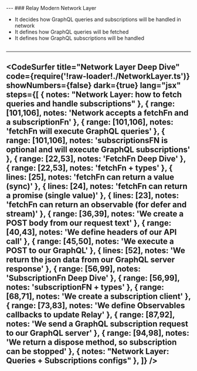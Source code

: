 


<Head>
  <title>Relay Modern Deep Dive Course</title>
</Head>

<Cover />
---
### Relay Modern Network Layer
<ul>
  <Appear>
    <li>It decides how GraphQL queries and subscriptions will be handled in network</li>
    <li>It defines how GraphQL queries will be fetched</li>
    <li>It defines how GraphQL subscriptions will be handled</li>
  </Appear>
</ul>

```notes
```
---
<CodeSurfer
  title="Network Layer Deep Dive"
  code={require('!raw-loader!./NetworkLayer.ts')}
  showNumbers={false}
  dark={true}
  lang="jsx"
  steps={[
    { notes: "Network Layer: how to fetch queries and handle subscriptions" },
    { range: [101,106], notes: 'Network accepts a fetchFn and a subscriptionFn' },
    { range: [101,106], notes: 'fetchFn will execute GraphQL queries' },
    { range: [101,106], notes: 'subscriptionsFN is optional and will execute GraphQL subscriptions' },
    { range: [22,53], notes: 'FetchFn Deep Dive' },
    { range: [22,53], notes: 'fetchFn + types' },
    { lines: [25], notes: 'fetchFn can return a value (sync)' },
    { lines: [24], notes: 'fetchFn can return a promise (single value)' },
    { lines: [23], notes: 'fetchFn can return an observable (for defer and stream)' },
    { range: [36,39], notes: 'We create a POST body from our request text' },
    { range: [40,43], notes: 'We define headers of our API call' },
    { range: [45,50], notes: 'We execute a POST to our GraphQL' },
    { lines: [52], notes: 'We return the json data from our GraphQL server response' },
    { range: [56,99], notes: 'SubscriptionFn Deep Dive' },
    { range: [56,99], notes: 'subscriptionFN + types' },
    { range: [68,71], notes: 'We create a subscription client' },
    { range: [73,83], notes: 'We define Observables callbacks to update Relay' },
    { range: [87,92], notes: 'We send a GraphQL subscription request to our GraphQL server' },
    { range: [94,98], notes: 'We return a dispose method, so subscription can be stopped' },
    { notes: "Network Layer: Queries + Subscriptions configs" },
  ]}
/>
---
```notes
```
